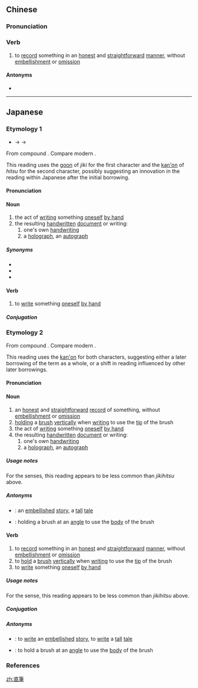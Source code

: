 {{also|直笔}}
==Chinese==
{{zh-forms|s=直笔}}

===Pronunciation===
{{zh-pron
|m=zhíbǐ
|c=zik6 bat1
|mn=ti̍t-pit
|cat=v
}}

===Verb===
{{zh-verb}}

# {{lb|zh|literary}} to [[record]] something in an [[honest]] and [[straightforward]] [[manner]], without [[embellishment]] or [[omission]]

====Antonyms====
* {{zh-l|曲筆}}

----

==Japanese==

===Etymology 1===
<div style="float:right;">
{{wikipedia|lang=ja}}
{{wikipedia|Holograph}}
</div>
{{ja-kanjitab|じき|ひつ|yomi=on}}
* {{IPAchar|/dikipitu/}} → {{IPAchar|/dikifitu/}} → {{IPAchar|/d͡ʑikihit͡su/}}

From {{etyl|ltc|ja|sort=じきひつ}} compound {{m|zh|直筆|tr=drik pit|lit=straight, direct + writing}}.  Compare modern {{etyl|cmn|-}} {{zh-l|直筆|tr=zhíbǐ|an honest story, a straightforward account of something}}.

This reading uses the [[呉音#Japanese|goon]] of ''jiki'' for the first character and the [[漢音#Japanese|kan'on]] of ''hitsu'' for the second character, possibly suggesting an innovation in the reading within Japanese after the initial borrowing.

====Pronunciation====
{{ja-pron|yomi=o|じきひつ|acc=0|acc_ref=DJR}}

====Noun====
{{ja-noun|じきひつ|hhira=ぢきひつ}}

# the act of [[writing]] something [[oneself]] [[by hand]]
# the resulting [[handwritten]] [[document]] or writing:
## one's own [[handwriting]]
## a [[holograph]], an [[autograph]] {{qualifier|something written by oneself, not just one's signature}}

=====Synonyms=====
* {{ja-r|自筆|じひつ}}
* {{ja-r|直書|じきしょ}}
* {{ja-r|親書|しんしょ}}

====Verb====
{{ja-verb-suru|じきひつ|hhira=ぢきひつ}}

# to [[write]] something [[oneself]] [[by hand]]

=====Conjugation=====
{{ja-suru|じきひつ}}

===Etymology 2===
{{ja-kanjitab|yomi=o|ちょく|ひつ}}
From {{etyl|ltc|ja|sort=ちょくひつ}} compound {{m|zh|直筆|tr=drik pit|lit=straight, direct + writing}}.  Compare modern {{etyl|cmn|-}} {{zh-l|直筆|tr=zhíbǐ|an honest story, a straightforward account of something}}.

This reading uses the [[漢音#Japanese|kan'on]] for both characters, suggesting either a later borrowing of the term as a whole, or a shift in reading influenced by other later borrowings.

====Pronunciation====
{{ja-pron|yomi=o|ちょくひつ|acc=0|acc_ref=DJR}}

====Noun====
{{ja-noun|ちょくひつ}}

# an [[honest]] and [[straightforward]] [[record]] of something, without [[embellishment]] or [[omission]]
# [[holding]] a [[brush]] [[vertically]] when [[writing]] to use the [[tip]] of the brush
# the act of [[writing]] something [[oneself]] [[by hand]]
# the resulting [[handwritten]] [[document]] or writing:
## one's own [[handwriting]]
## a [[holograph]], an [[autograph]] {{qualifier|something written by oneself, not just one's signature}}

=====Usage notes=====
For the {{m|en|writing}} {{m|en|oneself}} senses, this reading appears to be less common than ''jikihitsu'' above.

=====Antonyms=====
* {{sense|honest record}} {{ja-r|曲筆|きょくひつ}}: an [[embellished]] [[story]], a [[tall]] [[tale]]
* {{sense|vertical brush}} {{ja-r|側筆|そくひつ}}: holding a brush at an [[angle]] to use the [[body]] of the brush

====Verb====
{{ja-verb-suru|ちょくひつ}}

# to [[record]] something in an [[honest]] and [[straightforward]] [[manner]], without [[embellishment]] or [[omission]]
# to [[hold]] a [[brush]] [[vertically]] when [[writing]] to use the [[tip]] of the brush
# to [[write]] something [[oneself]] [[by hand]]

=====Usage notes=====
For the {{m|en|write}} {{m|en|oneself}} sense, this reading appears to be less common than ''jikihitsu'' above.

=====Conjugation=====
{{ja-suru|ちょくひつ}}

=====Antonyms=====
* {{sense|honest record}} {{ja-r|曲筆|きょくひつ}}: to [[write]] an [[embellished]] [[story]], to [[write]] a [[tall]] [[tale]]
* {{sense|vertical brush}} {{ja-r|側筆|そくひつ}}: to hold a brush at an [[angle]] to use the [[body]] of the brush

===References===
<references/>

[[zh:直筆]]